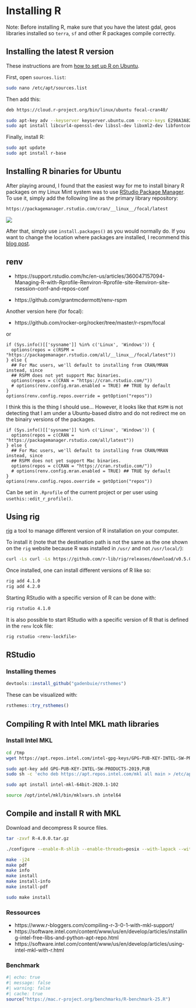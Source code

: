 # Installing R

Note: Before installing R, make sure that you have the latest gdal, geos libraries installed so `terra`, `sf` and other R packages compile correctly.

## Installing the latest R version

These instructions are from [how to set up R on Ubuntu](https://blog.zenggyu.com/en/post/2018-01-29/installing-r-r-packages-e-g-tidyverse-and-rstudio-on-ubuntu-linux/).

First, open `sources.list`:

```bash
sudo nano /etc/apt/sources.list
```

Then add this:

```bash
deb https://cloud.r-project.org/bin/linux/ubuntu focal-cran40/
```

```bash
sudo apt-key adv --keyserver keyserver.ubuntu.com --recv-keys E298A3A825C0D65DFD57CBB651716619E084DAB9
sudo apt install libcurl4-openssl-dev libssl-dev libxml2-dev libfontconfig1-dev libcairo2-dev
```

Finally, install R:

``` bash
sudo apt update
sudo apt install r-base
```

## Installing R binaries for Ubuntu

After playing around, I found that the easiest way for me to install binary R packages on my Linux Mint system was to use [RStudio Package Manager](https://docs.rstudio.com/rpm/documentation/). To use it, simply add the following line as the primary library repository:

```bash
https://packagemanager.rstudio.com/cran/__linux__/focal/latest
```

![](images/rspm.png)

After that, simply use `install.packages()` as you would normally do. If you want to change the location where packages are installed, I recommend this [blog post](https://zkamvar.netlify.app/blog/using-a-custom-library-in-r/).

## renv

- https://support.rstudio.com/hc/en-us/articles/360047157094-Managing-R-with-Rprofile-Renviron-Rprofile-site-Renviron-site-rsession-conf-and-repos-conf

- https://github.com/grantmcdermott/renv-rspm

Another version here (for focal):

- https://github.com/rocker-org/rocker/tree/master/r-rspm/focal

or

```
if (Sys.info()[['sysname']] %in% c('Linux', 'Windows')) {
  options(repos = c(RSPM = "https://packagemanager.rstudio.com/all/__linux__/focal/latest"))
} else {
  ## For Mac users, we'll default to installing from CRAN/MRAN instead, since
  ## RSPM does not yet support Mac binaries.
  options(repos = c(CRAN = "https://cran.rstudio.com/"))
  # options(renv.config.mran.enabled = TRUE) ## TRUE by default
}
options(renv.config.repos.override = getOption("repos"))
```

I think this is the thing I should use... However, it looks like that `RSPM` is not detecting that I am under a Ubuntu-based distro and do not redirect me on the binairy versions of the packages.

```
if (Sys.info()[['sysname']] %in% c('Linux', 'Windows')) {
  options(repos = c(CRAN = "https://packagemanager.rstudio.com/all/latest"))
} else {
  ## For Mac users, we'll default to installing from CRAN/MRAN instead, since
  ## RSPM does not yet support Mac binaries.
  options(repos = c(CRAN = "https://cran.rstudio.com/"))
  # options(renv.config.mran.enabled = TRUE) ## TRUE by default
}
options(renv.config.repos.override = getOption("repos"))
```

Can be set in `.Rprofile` of the current project or per user using `usethis::edit_r_profile()`.

## Using rig

[rig](https://github.com/r-lib/rig) a tool to manage different version of R installation on your computer. 

To install it (note that the destination path is not the same as the one shown on the `rig` website because R was installed in `/usr/` and not `/usr/local/`):

```bash
curl -Ls curl -Ls https://github.com/r-lib/rig/releases/download/v0.5.0/rig-linux-0.5.0.tar.gz | sudo tar xz -C /usr/
```

Once installed, one can install different versions of R like so:

```bash
rig add 4.1.0
rig add 4.2.0
```

Starting RStudio with a specific version of R can be done with:

```bash
rig rstudio 4.1.0
```

It is also possible to start RStudio with a specific version of R that is defined in the `renv` lcok file:

```bash
rig rstudio <renv-lockfile> 
```


## RStudio

### Installing themes

```r
devtools::install_github("gadenbuie/rsthemes")
```

These can be visualized with:

```r
rsthemes::try_rsthemes()
```

## Compiling R with Intel MKL math libraries


### Install Intel MKL

```bash
cd /tmp
wget https://apt.repos.intel.com/intel-gpg-keys/GPG-PUB-KEY-INTEL-SW-PRODUCTS-2019.PUB

sudo apt-key add GPG-PUB-KEY-INTEL-SW-PRODUCTS-2019.PUB
sudo sh -c 'echo deb https://apt.repos.intel.com/mkl all main > /etc/apt/sources.list.d/intel-mkl.list'

sudo apt install intel-mkl-64bit-2020.1-102 

source /opt/intel/mkl/bin/mklvars.sh intel64
```

## Compile and install R with MKL

Download and decompress R source files.

```bash
tar -zxvf R-4.0.0.tar.gz
```

```bash
./configure --enable-R-shlib --enable-threads=posix --with-lapack --with-blas="-fopenmp -m64 -I$MKLROOT/include -L$MKLROOT/lib/intel64 -lmkl_gf_lp64 -lmkl_gnu_thread -lmkl_core -lpthread -lm"

make -j24
make pdf
make info
make install
make install-info
make install-pdf

sudo make install
```

### Ressources

- https://www.r-bloggers.com/compiling-r-3-0-1-with-mkl-support/
- https://software.intel.com/content/www/us/en/develop/articles/installing-intel-free-libs-and-python-apt-repo.html
- https://software.intel.com/content/www/us/en/develop/articles/using-intel-mkl-with-r.html


### Benchmark

```r
#| echo: true
#| message: false
#| warning: false
#| cache: true
source("https://mac.r-project.org/benchmarks/R-benchmark-25.R")
```

